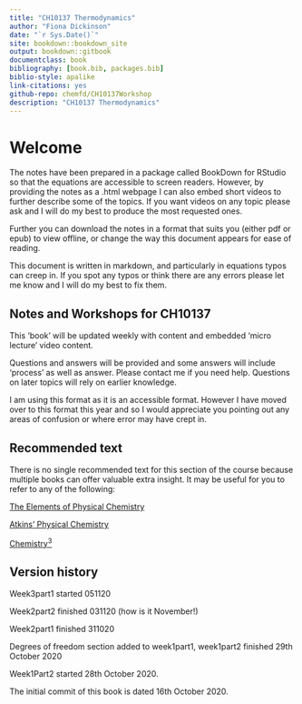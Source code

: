 ```yaml
--- 
title: "CH10137 Thermodynamics"
author: "Fiona Dickinson"
date: "`r Sys.Date()`"
site: bookdown::bookdown_site
output: bookdown::gitbook
documentclass: book
bibliography: [book.bib, packages.bib]
biblio-style: apalike
link-citations: yes
github-repo: chemfd/CH10137Workshop
description: "CH10137 Thermodynamics"
---
```

# Welcome {-}

The notes have been prepared in a package called BookDown for RStudio so that the equations are accessible to screen readers. However, by providing the notes as a .html webpage I can also embed short videos to further describe some of the topics. If you want videos on any topic please ask and I will do my best to produce the most requested ones.

Further you can download the notes in a format that suits you (either pdf or epub) to view offline, or change the way this document appears for ease of reading.

This document is written in markdown, and particularly in equations typos can creep in. If you spot any typos or think there are any errors please let me know and I will do my best to fix them. 

## Notes and Workshops for CH10137 {-}

This 'book' will be updated weekly with content and embedded 'micro lecture' video content.

Questions and answers will be provided and some answers will include 'process' as well as answer. Please contact me if you need help. Questions on later topics will rely on earlier knowledge.

I am using this format as it is an accessible format. However I have moved over to this format this year and so I would appreciate you pointing out any areas of confusion or where error may have crept in.

## Recommended text {-}

There is no single recommended text for this section of the course because multiple books can offer valuable extra insight. It may be useful for you to refer to any of the following:

[The Elements of Physical Chemistry](https://bath-ac-primo.hosted.exlibrisgroup.com/primo-explore/search?query=any,contains,Elements%20of%20physical%20chemistry&tab=local&sortby=date&vid=44BAT_VU1&facet=frbrgroupid,include,978286819&offset=0&pcAvailability=false)

[Atkins' Physical Chemistry](https://bath-ac-primo.hosted.exlibrisgroup.com/primo-explore/search?query=any,contains,physical%20chemistry%20de%20paula&tab=local&search_scope=CSCOP_44BAT_DEEP&sortby=date&vid=44BAT_VU1&facet=frbrgroupid,include,978327499&offset=0&pcAvailability=false)

[Chemistry^3^](https://bath-ac-primo.hosted.exlibrisgroup.com/primo-explore/search?query=any,contains,chemistry3&tab=local&search_scope=CSCOP_44BAT_DEEP&sortby=date&vid=44BAT_VU1&facet=frbrgroupid,include,978293871&offset=0&pcAvailability=false)


## Version history {-}

Week3part1 started 051120

Week2part2 finished 031120 (how is it November!)

Week2part1 finished 311020

Degrees of freedom section added to week1part1, week1part2 finished 29th October 2020

Week1Part2 started 28th October 2020.

The initial commit of this book is dated 16th October 2020.

